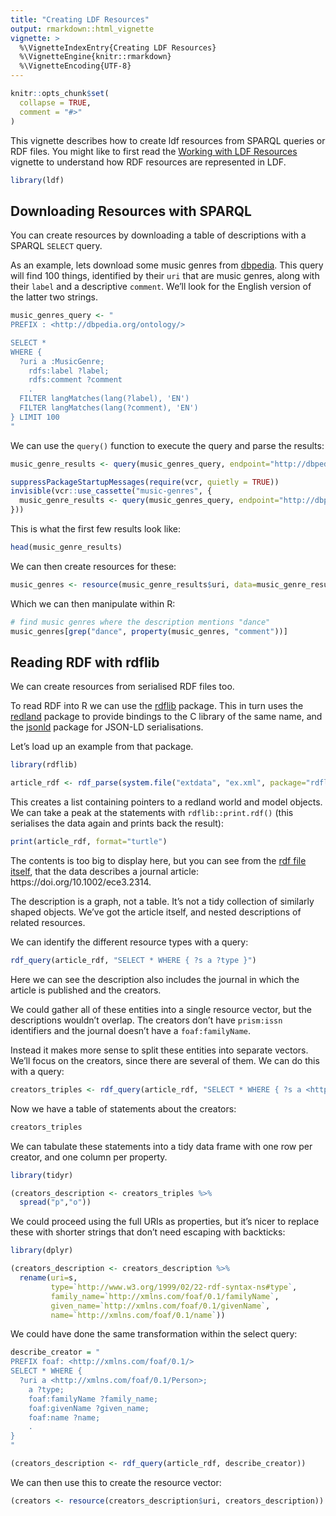 ```yaml
---
title: "Creating LDF Resources"
output: rmarkdown::html_vignette
vignette: >
  %\VignetteIndexEntry{Creating LDF Resources}
  %\VignetteEngine{knitr::rmarkdown}
  %\VignetteEncoding{UTF-8}
---
```


```r
knitr::opts_chunk$set(
  collapse = TRUE,
  comment = "#>"
)
```

This vignette describes how to create ldf resources from SPARQL queries or RDF files. You might like to first read the [Working with LDF Resources](working-with-ldf-resources.html) vignette to understand how RDF resources are represented in LDF.

```r
library(ldf)
```

## Downloading Resources with SPARQL

You can create resources by downloading a table of descriptions with a SPARQL `SELECT` query.

As an example, lets download some music genres from [dbpedia](http://dbpedia.org). This query will find 100 things, identified by their `uri` that are music genres, along with their `label` and a descriptive `comment`. We'll look for the English version of the latter two strings.

```r
music_genres_query <- "
PREFIX : <http://dbpedia.org/ontology/>

SELECT *
WHERE {
  ?uri a :MusicGenre;
    rdfs:label ?label;
    rdfs:comment ?comment
    .
  FILTER langMatches(lang(?label), 'EN')
  FILTER langMatches(lang(?comment), 'EN')
} LIMIT 100
"
```

We can use the `query()` function to execute the query and parse the results:

```r
music_genre_results <- query(music_genres_query, endpoint="http://dbpedia.org/sparql/")
```

```r
suppressPackageStartupMessages(require(vcr, quietly = TRUE))
invisible(vcr::use_cassette("music-genres", {
  music_genre_results <- query(music_genres_query, endpoint="http://dbpedia.org/sparql/")
}))
```

This is what the first few results look like:

```r
head(music_genre_results)
```

We can then create resources for these:

```r
music_genres <- resource(music_genre_results$uri, data=music_genre_results)
```

Which we can then manipulate within R:

```r
# find music genres where the description mentions "dance"
music_genres[grep("dance", property(music_genres, "comment"))]
```

## Reading RDF with rdflib

We can create resources from serialised RDF files too.

To read RDF into R we can use the [rdflib](https://cran.r-project.org/web/packages/rdflib/) package. This in turn uses the [redland](https://cran.r-project.org/web/packages/redland/) package to provide bindings to the C library of the same name, and the [jsonld](https://cran.r-project.org/web/packages/jsonld/) package for JSON-LD serialisations.

Let's load up an example from that package.

```r
library(rdflib)

article_rdf <- rdf_parse(system.file("extdata", "ex.xml", package="rdflib", mustWork=TRUE))
```

This creates a list containing pointers to a redland world and model objects. We can take a peak at the statements with `rdflib::print.rdf()` (this serialises the data again and prints back the result):

```r
print(article_rdf, format="turtle")
```

The contents is too big to display here, but you can see from the [rdf file itself](https://github.com/ropensci/rdflib/blob/master/inst/extdata/ex.xml), that the data describes a journal article: https://doi.org/10.1002/ece3.2314.

The description is a graph, not a table. It's not a tidy collection of similarly shaped objects. We've got the article itself, and nested descriptions of related resources.

We can identify the different resource types with a query:
```r
rdf_query(article_rdf, "SELECT * WHERE { ?s a ?type }")
```

Here we can see the description also includes the journal in which the article is published and the creators.

We could gather all of these entities into a single resource vector, but the descriptions wouldn't overlap. The creators don't have `prism:issn` identifiers and the journal doesn't have a `foaf:familyName`.

Instead it makes more sense to split these entities into separate vectors. We'll focus on the creators, since there are several of them. We can do this with a query:

```r
creators_triples <- rdf_query(article_rdf, "SELECT * WHERE { ?s a <http://xmlns.com/foaf/0.1/Person>; ?p ?o }")
```

Now we have a table of statements about the creators:

```r
creators_triples
```

We can tabulate these statements into a tidy data frame with one row per creator, and one column per property.

```r
library(tidyr)

(creators_description <- creators_triples %>% 
  spread("p","o"))
```

We could proceed using the full URIs as properties, but it's nicer to replace these with shorter strings that don't need escaping with backticks:

```r
library(dplyr)

(creators_description <- creators_description %>% 
  rename(uri=s,
         type=`http://www.w3.org/1999/02/22-rdf-syntax-ns#type`,
         family_name=`http://xmlns.com/foaf/0.1/familyName`,
         given_name=`http://xmlns.com/foaf/0.1/givenName`,
         name=`http://xmlns.com/foaf/0.1/name`))
```

We could have done the same transformation within the select query:

```r
describe_creator = "
PREFIX foaf: <http://xmlns.com/foaf/0.1/>
SELECT * WHERE { 
  ?uri a <http://xmlns.com/foaf/0.1/Person>;
    a ?type;
    foaf:familyName ?family_name;
    foaf:givenName ?given_name;
    foaf:name ?name;
    .
}
"

(creators_description <- rdf_query(article_rdf, describe_creator))
```

We can then use this to create the resource vector:

```r
(creators <- resource(creators_description$uri, creators_description))
```
